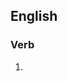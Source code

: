 ==English==

===Verb===
{{head|en|present participle}}

# {{present participle of|harmonize|lang=en|nocat=1}}